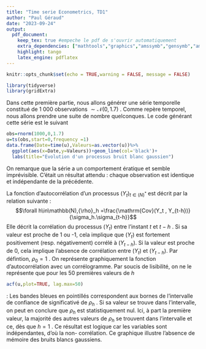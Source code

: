 ---
title: "Time serie Econometrics, TD1"
author: "Paul Géraud"
date: "2023-09-24"
output:
  pdf_document:
    keep_tex: true #empeche le pdf de s'ouvrir automatiquement
    extra_dependencies: ["mathtools","graphics","amssymb","gensymb","amsmath","inputenc","hyperref"]
    highlight: tango
    latex_engine: pdflatex
---

```{r setup, include=FALSE}
knitr::opts_chunk$set(echo = TRUE,warning = FALSE, message = FALSE)
```
\newcommand{\cov}{\mathrm{Cov}}
\tableofcontents

\textbf{Liste des packages utilisés}

```{r}
library(tidyverse)
library(gridExtra)
```

\section{Exercice 1 : Etude de séries temporelles élémentaires}

\subsection{Partie 1-a : Etude de bruits blancs gaussiens}

Dans cette première partie, nous allons générer une série temporelle constitué de 1 000 observations \textbf{i.i.d} $\sim \mathcal{N}(0,1.7)$ . Comme repère temporel, nous allons prendre une suite de nombre quelconques. Le code générant cette série est le suivant

```{r, fig.dim=c(8,4)}
obs=rnorm(1000,0,1.7)
u=ts(obs,start=0,frequency =1)
data.frame(Date=time(u),Valeurs=as.vector(u))%>%
  ggplot(aes(x=Date,y=Valeurs))+geom_line(col='black')+
  labs(title="Evolution d'un processus bruit blanc gaussien")
```
On remarque que la série a un comportement ératique et semble imprévisible. C'était un résultat attendu : chaque observation est identique et indépendante de la précédente. 

La fonction d'autocorrélation d'un processus $(Y_t)_{t \in \mathbb(N)^*}$ est décrit par la relation suivante : 
$$\forall h\in\mathbb(N),{\rho}_h =\frac{\cov (Y_t , Y_{t-h})}{\sigma_h.\sigma_{t-h}}$$
Elle décrit la corrélation du processus $(Y_t)$ entre l'instant $t$ et $t-h$ . Si sa valeur est proche de 1 ou -1, cela implique que  $(Y_t)$ est fortement positivement (resp. négativement) corrélé à  $(Y_{t-h})$. Si la valeur est proche de 0, cela implique l'absence de corrélation entre $(Y_t)$ et $(Y_{t-h})$. Par défintion, ${\rho}_0=1$ . On représente graphiquement la fonction d'autocorrélation avec un corrélogramme. Par soucis de lisibilité, on ne le représente que pour les 50 premières valeurs de $h$
```{r}
acf(u,plot=TRUE, lag.max=50)
```
\textit{Interprétation des résultats}: Les bandes bleues en pointillés correspondent aux bornes de l'intervalle de confiance de significativé de ${\rho}_h$ . Si sa valeur se trouve dans l'intervalle, on peut en conclure que ${\rho}_h$ est statistiquement nul. Ici, à part la première valeur, la majorité des autres valeurs de ${\rho}_h$ se trouvent dans l'intervalle et ce, dès que $h=1$ . Ce résultat est logique car les variables sont indépendantes, d'où la non- corrélation. Ce graphique illustre l'absence de mémoire des bruits blancs gaussiens. 